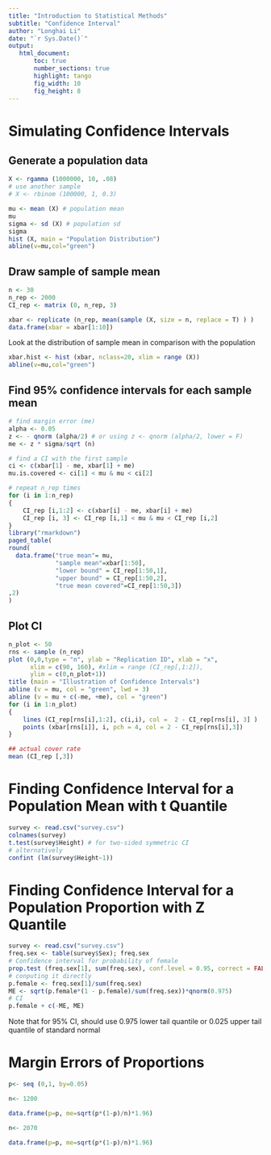 ```yaml
---
title: "Introduction to Statistical Methods"
subtitle: "Confidence Interval"
author: "Longhai Li"
date: "`r Sys.Date()`"
output: 
   html_document:
       toc: true
       number_sections: true
       highlight: tango
       fig_width: 10
       fig_height: 8
---
```



# Simulating Confidence Intervals
## Generate a population data

```r
X <- rgamma (1000000, 10, .08)
# use another sample
# X <- rbinom (100000, 1, 0.3)

mu <- mean (X) # population mean
mu
sigma <- sd (X) # population sd
sigma
hist (X, main = "Population Distribution")
abline(v=mu,col="green")
```

## Draw sample of sample mean


```r
n <- 30
n_rep <- 2000
CI_rep <- matrix (0, n_rep, 3) 

xbar <- replicate (n_rep, mean(sample (X, size = n, replace = T) ) )
data.frame(xbar = xbar[1:10])
```

Look at the distribution of sample mean in comparison with the population


```r
xbar.hist <- hist (xbar, nclass=20, xlim = range (X))
abline(v=mu,col="green")
```

## Find 95% confidence intervals for each sample mean 

```r
# find margin error (me)
alpha <- 0.05
z <- - qnorm (alpha/2) # or using z <- qnorm (alpha/2, lower = F)
me <- z * sigma/sqrt (n)

# find a CI with the first sample
ci <- c(xbar[1] - me, xbar[1] + me)
mu.is.covered <- ci[1] < mu & mu < ci[2] 

# repeat n_rep times
for (i in 1:n_rep)
{
    CI_rep [i,1:2] <- c(xbar[i] - me, xbar[i] + me)
    CI_rep [i, 3] <- CI_rep [i,1] < mu & mu < CI_rep [i,2] 
}
library("rmarkdown")
paged_table(
round(
  data.frame("true mean"= mu,
             "sample mean"=xbar[1:50], 
             "lower bound" = CI_rep[1:50,1],
             "upper bound" = CI_rep[1:50,2],
             "true mean covered"=CI_rep[1:50,3])
,2)
)
```

## Plot CI 


```r
n_plot <- 50
rns <- sample (n_rep)
plot (0,0,type = "n", ylab = "Replication ID", xlab = "x",  
      xlim = c(90, 160), #xlim = range (CI_rep[,1:2]),
      ylim = c(0,n_plot+1))
title (main = "Illustration of Confidence Intervals")
abline (v = mu, col = "green", lwd = 3)
abline (v = mu + c(-me, +me), col = "green")
for (i in 1:n_plot)
{
    lines (CI_rep[rns[i],1:2], c(i,i), col =  2 - CI_rep[rns[i], 3] )
    points (xbar[rns[i]], i, pch = 4, col = 2 - CI_rep[rns[i],3])
}

## actual cover rate
mean (CI_rep [,3])
```

# Finding Confidence Interval for a Population Mean with t Quantile
```r

survey <- read.csv("survey.csv")
colnames(survey)
t.test(survey$Height) # for two-sided symmetric CI
# alternatively
confint (lm(survey$Height~1))
```

# Finding Confidence Interval for a Population Proportion with Z Quantile
```r
survey <- read.csv("survey.csv")
freq.sex <- table(survey$Sex); freq.sex
# Confidence interval for probability of female
prop.test (freq.sex[1], sum(freq.sex), conf.level = 0.95, correct = FALSE)
# conputing it directly
p.female <- freq.sex[1]/sum(freq.sex)
ME <- sqrt(p.female*(1 - p.female)/sum(freq.sex))*qnorm(0.975)
# CI 
p.female + c(-ME, ME)

```
Note that for 95\% CI, should use 0.975 lower tail quantile or 0.025 upper tail quantile of standard normal

# Margin Errors of Proportions

```r
p<- seq (0,1, by=0.05)

n<- 1200

data.frame(p=p, me=sqrt(p*(1-p)/n)*1.96)

n<- 2070

data.frame(p=p, me=sqrt(p*(1-p)/n)*1.96)
```


